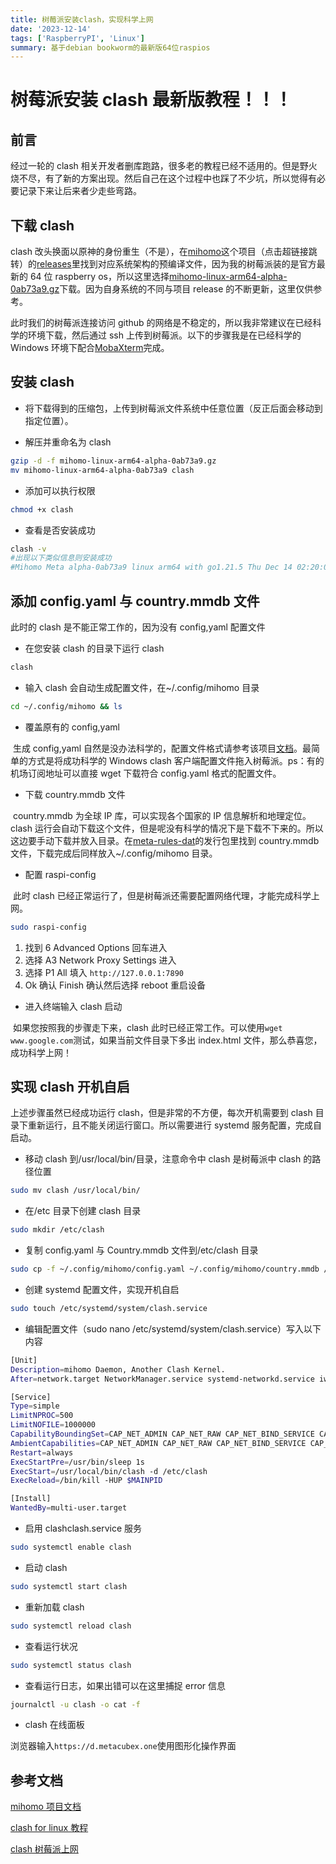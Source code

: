 ```yaml
---
title: 树莓派安装clash，实现科学上网
date: '2023-12-14'
tags: ['RaspberryPI', 'Linux']
summary: 基于debian bookworm的最新版64位raspios
---
```

# 树莓派安装 clash 最新版教程！！！

## 前言

经过一轮的 clash 相关开发者删库跑路，很多老的教程已经不适用的。但是野火烧不尽，有了新的方案出现。然后自己在这个过程中也踩了不少坑，所以觉得有必要记录下来让后来者少走些弯路。

## 下载 clash

clash 改头换面以原神的身份重生（不是），在[mihomo](https://github.com/MetaCubeX/mihomo)这个项目（点击超链接跳转）的[releases](https://github.com/MetaCubeX/mihomo/releases)里找到对应系统架构的预编译文件，因为我的树莓派装的是官方最新的 64 位 raspberry os，所以这里选择[mihomo-linux-arm64-alpha-0ab73a9.gz](https://github.com/MetaCubeX/mihomo/releases/download/Prerelease-Alpha/mihomo-linux-arm64-alpha-0ab73a9.gz)下载。因为自身系统的不同与项目 release 的不断更新，这里仅供参考。

此时我们的树莓派连接访问 github 的网络是不稳定的，所以我非常建议在已经科学的环境下载，然后通过 ssh 上传到树莓派。以下的步骤我是在已经科学的 Windows 环境下配合[MobaXterm](https://mobaxterm.mobatek.net/)完成。

## 安装 clash

- 将下载得到的压缩包，上传到树莓派文件系统中任意位置（反正后面会移动到指定位置）。

- 解压并重命名为 clash

```bash
gzip -d -f mihomo-linux-arm64-alpha-0ab73a9.gz
mv mihomo-linux-arm64-alpha-0ab73a9 clash
```

- 添加可以执行权限

```bash
chmod +x clash
```

- 查看是否安装成功

```bash
clash -v
#出现以下类似信息则安装成功
#Mihomo Meta alpha-0ab73a9 linux arm64 with go1.21.5 Thu Dec 14 02:20:06 UTC 2023
```

## 添加 config.yaml 与 country.mmdb 文件

此时的 clash 是不能正常工作的，因为没有 config,yaml 配置文件

- 在您安装 clash 的目录下运行 clash

```bash
clash
```

- 输入 clash 会自动生成配置文件，在~/.config/mihomo 目录

```bash
cd ~/.config/mihomo && ls
```

- 覆盖原有的 config,yaml

​ 生成 config,yaml 自然是没办法科学的，配置文件格式请参考该项目[文档](https://wiki.metacubex.one/config/)。最简单的方式是将成功科学的 Windows clash 客户端配置文件拖入树莓派。ps：有的机场订阅地址可以直接 wget 下载符合 config.yaml 格式的配置文件。

- 下载 country.mmdb 文件

​ country.mmdb 为全球 IP 库，可以实现各个国家的 IP 信息解析和地理定位。clash 运行会自动下载这个文件，但是呢没有科学的情况下是下载不下来的。所以这边要手动下载并放入目录。在[meta-rules-dat](https://github.com/MetaCubeX/meta-rules-dat/releases)的发行包里找到 country.mmdb 文件，下载完成后同样放入~/.config/mihomo 目录。

- 配置 raspi-config

​ 此时 clash 已经正常运行了，但是树莓派还需要配置网络代理，才能完成科学上网。

```bash
sudo raspi-config
```

1. 找到 6 Advanced Options 回车进入
2. 选择 A3 Network Proxy Settings 进入
3. 选择 P1 All 填入 `http://127.0.0.1:7890`
4. Ok 确认 Finish 确认然后选择 reboot 重启设备

- 进入终端输入 clash 启动

​ 如果您按照我的步骤走下来，clash 此时已经正常工作。可以使用`wget www.google.com`测试，如果当前文件目录下多出 index.html 文件，那么恭喜您，成功科学上网！

## 实现 clash 开机自启

上述步骤虽然已经成功运行 clash，但是非常的不方便，每次开机需要到 clash 目录下重新运行，且不能关闭运行窗口。所以需要进行 systemd 服务配置，完成自启动。

- 移动 clash 到/usr/local/bin/目录，注意命令中 clash 是树莓派中 clash 的路径位置

```bash
sudo mv clash /usr/local/bin/
```

- 在/etc 目录下创建 clash 目录

```bash
sudo mkdir /etc/clash
```

- 复制 config.yaml 与 Country.mmdb 文件到/etc/clash 目录

```bash
sudo cp -f ~/.config/mihomo/config.yaml ~/.config/mihomo/country.mmdb /etc/clash
```

- 创建 systemd 配置文件，实现开机自启

```bash
sudo touch /etc/systemd/system/clash.service
```

- 编辑配置文件（sudo nano /etc/systemd/system/clash.service）写入以下内容

```bash
[Unit]
Description=mihomo Daemon, Another Clash Kernel.
After=network.target NetworkManager.service systemd-networkd.service iwd.service

[Service]
Type=simple
LimitNPROC=500
LimitNOFILE=1000000
CapabilityBoundingSet=CAP_NET_ADMIN CAP_NET_RAW CAP_NET_BIND_SERVICE CAP_SYS_TIME
AmbientCapabilities=CAP_NET_ADMIN CAP_NET_RAW CAP_NET_BIND_SERVICE CAP_SYS_TIME
Restart=always
ExecStartPre=/usr/bin/sleep 1s
ExecStart=/usr/local/bin/clash -d /etc/clash
ExecReload=/bin/kill -HUP $MAINPID

[Install]
WantedBy=multi-user.target
```

- 启用 clashclash.service 服务

```bash
sudo systemctl enable clash
```

- 启动 clash

```bash
sudo systemctl start clash
```

- 重新加载 clash

```bash
sudo systemctl reload clash
```

- 查看运行状况

```bash
sudo systemctl status clash
```

- 查看运行日志，如果出错可以在这里捕捉 error 信息

```bash
journalctl -u clash -o cat -f
```

- clash 在线面板

浏览器输入`https://d.metacubex.one`使用图形化操作界面

## 参考文档

[mihomo 项目文档](https://wiki.metacubex.one/startup/service/)

[clash for linux 教程](https://v2free.net/doc/#/linux/clash)

[clash 树莓派上网](https://medium.com/@352836121/clash%E6%A0%91%E8%8E%93%E6%B4%BE%E4%B8%8A%E7%BD%91-4178d9ed8f5c)

